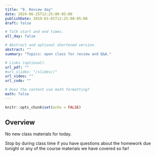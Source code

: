 ```yaml
---
title: "9. Review day"
date: 2024-06-25T12:25:00-05:00
publishDate: 2019-03-01T12:25:00-05:00
draft: false

# Talk start and end times.
all_day: false

# Abstract and optional shortened version.
abstract: ""
summary: "Topics: open class for review and Q&A."

# Links (optional).
url_pdf: ""
#url_slides: "/slides//"
url_video: ""
url_code: ""

# Does the content use math formatting?
math: false
---
```


```r
knitr::opts_chunk$set(echo = FALSE)
```


## Overview

No new class materials for today. 

Stop by during class time if you have questions about the homework due tonight or any of the course materials we have covered so far!

